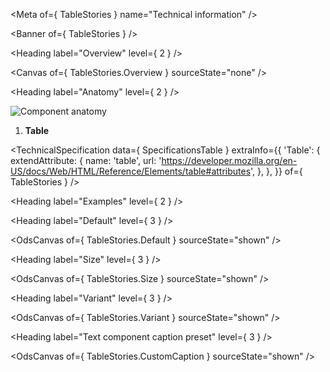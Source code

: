 
<Meta of={ TableStories } name="Technical information" />

<Banner of={ TableStories } />

<Heading label="Overview" level={ 2 } />

<Canvas of={ TableStories.Overview } sourceState="none" />

<Heading label="Anatomy" level={ 2 } />

![Component anatomy](./base-assets/components/table/anatomy-tech.png "Component anatomy")

1. **Table**

<TechnicalSpecification
  data={ SpecificationsTable }
  extraInfo={{
    'Table': {
      extendAttribute: {
        name: 'table',
        url: 'https://developer.mozilla.org/en-US/docs/Web/HTML/Reference/Elements/table#attributes',
      },
    },
  }}
  of={ TableStories } />

<Heading label="Examples" level={ 2 } />

<Heading label="Default" level={ 3 } />

<OdsCanvas of={ TableStories.Default } sourceState="shown" />

<Heading label="Size" level={ 3 } />

<OdsCanvas of={ TableStories.Size } sourceState="shown" />

<Heading label="Variant" level={ 3 } />

<OdsCanvas of={ TableStories.Variant } sourceState="shown" />

<Heading label="Text component caption preset" level={ 3 } />

<OdsCanvas of={ TableStories.CustomCaption } sourceState="shown" />
